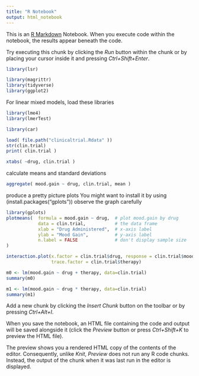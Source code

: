 ```yaml
---
title: "R Notebook"
output: html_notebook
---
```


This is an [R Markdown](http://rmarkdown.rstudio.com) Notebook. When you execute code within the notebook, the results appear beneath the code. 

Try executing this chunk by clicking the *Run* button within the chunk or by placing your cursor inside it and pressing *Ctrl+Shift+Enter*. 

```r
library(lsr)
```

```r
library(magrittr)
library(tidyverse)
library(ggplot2)
```

For linear mixed models, load these libraries
```r
library(lme4)
library(lmerTest)
```


```r
library(car)
```



```r
load( file.path("clinicaltrial.Rdata" ))
str(clin.trial)
print( clin.trial )
```

```r
xtabs( ~drug, clin.trial )
```


calculate means and standard deviations

```r
aggregate( mood.gain ~ drug, clin.trial, mean )
```

produce a pretty picture plots
You might want to install it by using (install.packages("gplots"))
observe the graph carefully 
```r
library(gplots)
plotmeans(  formula = mood.gain ~ drug,  # plot mood.gain by drug
            data = clin.trial,           # the data frame
            xlab = "Drug Administered",  # x-axis label
            ylab = "Mood Gain",          # y-axis label
            n.label = FALSE              # don't display sample size
)
```

```r
interaction.plot(x.factor = clin.trial$drug, response = clin.trial$mood.gain, 
                 trace.factor = clin.trial$therapy)
```

```r
m0 <- lm(mood.gain ~ drug + therapy, data=clin.trial)
summary(m0)
```

```r
m1 <- lm(mood.gain ~ drug * therapy, data=clin.trial)
summary(m1)
```



Add a new chunk by clicking the *Insert Chunk* button on the toolbar or by pressing *Ctrl+Alt+I*.

When you save the notebook, an HTML file containing the code and output will be saved alongside it (click the *Preview* button or press *Ctrl+Shift+K* to preview the HTML file).

The preview shows you a rendered HTML copy of the contents of the editor. Consequently, unlike *Knit*, *Preview* does not run any R code chunks. Instead, the output of the chunk when it was last run in the editor is displayed.
